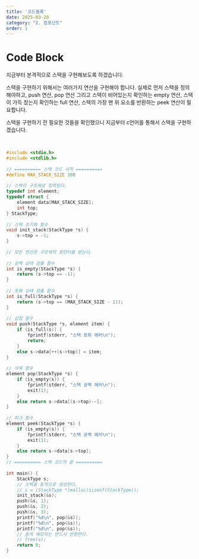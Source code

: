 ```yaml
---
title: '코드블록'
date: 2025-03-20
category: "2. 컴포넌트"
order: 1
---
```



# Code Block

지금부터 본격적으로 스택을 구현해보도록 하겠습니다. 
<br/>

스택을 구현하기 위해서는 여러가지 연산을 구현해야 합니다. 실제로 먼저 스택을 정의해야하고, push 연산, pop 연산 그리고 스택이 비어있는지 확인하는 empty 연산, 스택이 가득 찼는지 확인하는 full 연산, 스택의 가장 맨 위 요소를 반환하는 peek 연산이 필요합니다. 
<br/>

스택을 구현하기 전 필요한 것들을 확인했으니 지금부터 c언어를 통해서 스택을 구현하겠습니다.

<br/>

```c
#include <stdio.h>
#include <stdlib.h>
 
// ========== 스택 코드 시작 ==========
#define MAX_STACK_SIZE 100
 
// 스택이 구조체로 정의된다.
typedef int element;
typedef struct {
	element data[MAX_STACK_SIZE];
	int top;
} StackType;
 
// 스택 초기화 함수
void init_stack(StackType *s) {
	s->top = -1;
}
 
// 모든 연산은 구조체의 포인터를 받는다.
 
// 공백 상태 검출 함수
int is_empty(StackType *s) {
	return (s->top == -1);
}
 
// 포화 상태 검출 함수
int is_full(StackType *s) {
	return (s->top == (MAX_STACK_SIZE - 1));
}
 
// 삽입 함수
void push(StackType *s, element item) {
	if (is_full(s)) {
		fprintf(stderr, "스택 포화 에러\n");
		return;
	}
	else s->data[++(s->top)] = item;
}
 
// 삭제 함수
element pop(StackType *s) {
	if (is_empty(s)) {
		fprintf(stderr, "스택 공백 에러\n");
		exit(1);
	}
	else return s->data[(s->top)--];
}
 
// 피크 함수
element peek(StackType *s) {
	if (is_empty(s)) {
		fprintf(stderr, "스택 공백 에러\n");
		exit(1);
	}
	else return s->data[s->top];
}
// ========== 스택 코드의 끝 ==========
 
int main() {
	StackType s;
	// 스택을 동적으로 생성한다.
	// s = (StackType *)malloc(sizeof(StackType));
	init_stack(&s);
	push(&s, 1);
	push(&s, 2);
	push(&s, 3);
	printf("%d\n", pop(&s));
	printf("%d\n", pop(&s));
	printf("%d\n", pop(&s));
	// 동적 메모리는 반드시 반환한다.
	// free(s);
	return 0;
}
```